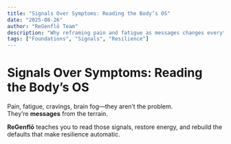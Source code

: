 ```yaml
---
title: "Signals Over Symptoms: Reading the Body’s OS"
date: "2025-08-26"
author: "ReGenflō Team"
description: "Why reframing pain and fatigue as messages changes everything."
tags: ["Foundations", "Signals", "Resilience"]
---
```


# Signals Over Symptoms: Reading the Body’s OS

Pain, fatigue, cravings, brain fog—they aren’t the problem.  
They’re **messages** from the terrain.

**ReGenflō** teaches you to read those signals, restore energy, and rebuild the defaults that make resilience automatic.
